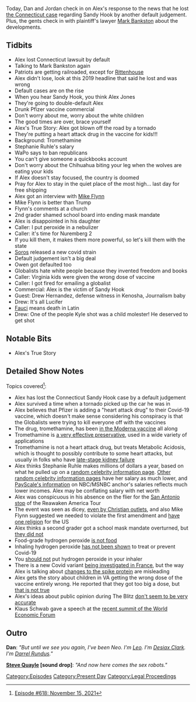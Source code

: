 {{DEFAULTSORT:
    #_EPISODE_0618:November 15, 2021
}}{{Episode
    | title           = November 15, 2021
    | caption         = [https://knowledgefight.libsyn.com/618-november-15-2021 Listen to this episode on Libsyn]
    | episodeNumber   = 618
    | length          = 02:46:06
    | airDate         = November 17, 2021
    | coverageDate    = November 15, 2021
    | episodeType     = [[:Category:Present Day|Present Day]]
    | appearance      = [[Mark Bankston]], [[Kyle Rittenhouse]], [[Stephanie Ruhle]], [[Mike Flynn]], [[Owen Shroyer]], [[Drew Hernandez]]
    | oocDrop         = 1998: I will likely die in the next 5 years
    | previousEpisode = [[617: June 27, 2003]]
    | nextEpisode     = [[619: November 16, 2021]]
}}

{{Stub}}

Today, Dan and Jordan check in on Alex's response to the news that he lost [[Connecticut Sandy Hook Lawsuit (Lafferty v. Jones)|the Connecticut case]] regarding Sandy Hook by another default judgement.  Plus, the gents check in with plaintiff's lawyer [[Mark Bankston]] about the developments.

== Tidbits ==

*Alex lost Connecticut lawsuit by default
*Talking to Mark Bankston again
*Patriots are getting railroaded, except for [[Kyle Rittenhouse|Rittenhouse]]
*Alex didn't lose, look at this 2019 headline that said he lost and was wrong
*Default cases are on the rise
*When you hear Sandy Hook, you think Alex Jones
*They're going to double-default Alex
*Drunk Pfizer vaccine commercial
*Don't worry about me, worry about the white children
*The good times are over, brace yourself
*Alex's True Story: Alex got blown off the road by a tornado
*They're putting a heart attack drug in the vaccine for kids!!!
*Background: Tromethamine
*Stephanie Ruhle's salary
*WaPo says to ban republicans
*You can't give someone a quickbooks account
*Don't worry about the Chihuahua biting your leg when the wolves are eating your kids
*If Alex doesn't stay focused, the country is doomed
*Pray for Alex to stay in the quiet place of the most high... last day for free shipping
*Alex got an interview with [[Mike Flynn]]
*Mike Flynn is better than Trump
*Flynn's comments at a church
*2nd grader shamed school board into ending mask mandate
*Alex is disappointed in his daughter
*Caller: I put peroxide in a nebulizer
*Caller: it's time for Nuremberg 2
*If you kill them, it makes them more powerful, so let's kill them with the state
*[[George Soros|Soros]] released a new covid strain
*Default judgement isn't a big deal
*Owen got defaulted too
*Globalists hate white people because they invented freedom and books
*Caller: Virginia kids were given the wrong dose of vaccine
*Caller: I got fired for emailing a globalist
*Commercial: Alex is the victim of Sandy Hook
*Guest: Drew Hernandez, defense witness in Kenosha, Journalism baby
*Drew: It's all Lucifer
*[[Anthony Fauci|Fauci]] means death in Latin
*Drew: One of the people Kyle shot was a child molester! He deserved to get shot

==Notable Bits==

*Alex's True Story

==Detailed Show Notes==

Topics covered<ref>[https://knowledgefight.com/research/2021/11/16/episode-618-november-15-2021 Episode #618: November 15, 2021]</ref>:

*Alex has lost the Connecticut Sandy Hook case by a default judgement
*Alex survived a time when a tornado picked up the car he was in
*Alex believes that Pfizer is adding a "heart attack drug" to their Covid-19 vaccine, which doesn't make sense considering his conspiracy is that the Globalists were trying to kill everyone off with the vaccines
*The drug, tromethamine, has been [https://www.prevention.com/health/a35002158/pfizer-vs-moderna-covid-19-vaccine-ingredients/ in the Moderna vaccine] all along
*Tromethamine is [https://www.reuters.com/article/factcheck-coronavirus-vaccine/fact-check-pfizer-is-not-including-tromethamine-in-its-covid-19-vaccine-to-counter-side-effects-idUSL1N2S31ML a very effective preservative], used in a wide variety of applications
*Tromethamine is not a heart attack drug, but treats Metabolic Acidosis, which is thought to possibly contribute to some heart attacks, but usually in folks who have [https://www.renalandurologynews.com/home/news/nephrology/chronic-kidney-disease-ckd/low-serum-bicarbonate-acidotic-ckd-may-up-risks-heart-failure-heart-attack-stroke/ late-stage kidney failure]
*Alex thinks Stephanie Ruhle makes millions of dollars a year, based on what he pulled up on a [https://www.legit.ng/1248262-stephanie-ruhle-bio-age-family-net-worth.html random celebrity information page]. [https://thefamousdata.com/stephanie-ruhle/ Other random celebrity information pages] have her salary as much lower, and [https://www.payscale.com/research/US/Employer=NBC/Salary PayScale's information] on NBC/MSNBC anchor's salaries reflects much lower incomes. Alex may be conflating salary with net worth
*Alex was conspicuous in his absence on the flier for the [https://www.thrivetimeshow.com/wp-content/uploads/Reopen-America-Tour-Episode-6-Version-11-ThrivetimeShow_converted-1.jpg San Antonio stop] of the Reawaken America Tour
*The event was seen as dicey, [https://religionnews.com/2021/11/15/why-a-crowd-was-chanted-lets-go-brandon-and-sang-to-jesus-at-john-hagees-megachurch/ even by Christian outlets], and also Mike Flynn suggested we needed to violate the first amendment and [https://baptistnews.com/article/michael-flynn-says-america-needs-one-religion-under-god/#.YZL1iWDMJPY have one religion] for the US
*Alex thinks a second grader got a school mask mandate overturned, but [https://www.palmbeachpost.com/story/news/education/2021/11/06/palm-beach-county-school-mask-mandate-ends-monday-thanks-court-ruling/6321596001/ they did not]
*Food-grade hydrogen peroxide [https://www.healthline.com/health/food-grade-hydrogen-peroxide is not food]
*Inhaling hydrogen peroxide [https://sciencebasedmedicine.org/the-brownstein-protocol-is-not-a-proven-treatment-for-covid-19/ has not been shown] to treat or prevent Covid-19
*You [https://www.usatoday.com/story/news/factcheck/2021/09/30/fact-check-experts-wary-xylitol-and-hydrogen-peroxide-nasal-rinses/5912060001/ should not] put hydrogen peroxide in your inhaler
*There is a new Covid variant [https://www.reuters.com/article/us-health-coronavirus-france-variant/france-investigates-new-coronavirus-variant-detected-in-brittany-idUSKBN2B80GQ being investigated in France], but the way Alex is talking about [https://www.nature.com/articles/d41586-021-02275-2 changes to the spike protein] are misleading
*Alex gets the story about children in VA getting the wrong dose of the vaccine entirely wrong. He reported that they got too big a dose, but [https://www.washingtonpost.com/local/children-wrong-dose-vaccine-montgomery/2021/11/15/57de6340-4679-11ec-b8d9-232f4afe4d9b_story.html that is not true]
*Alex's ideas about public opinion during The Blitz [https://www.swwresearch.com/post/the-will-to-win-british-strategy-propaganda-and-public-opinion-1940-1942 don't seem to be very accurate]
*Klaus Schwab gave a speech at the [https://www.weforum.org/videos/the-great-narrative-narrating-the-future-english recent summit of the World Economic Forum]

==Outro==

'''Dan''': ''"But until we see you again, I've been Neo. I'm [[leo Zagami|Leo]]. I'm [[Desiax Clark]]. I'm [[Darrel Rundus]]."''

'''[[Steve Quayle]] [sound drop]''': ''"And now here comes the sex robots."''

[[Category:Episodes]]
[[Category:Present Day]]
[[Category:Legal Proceedings]]
